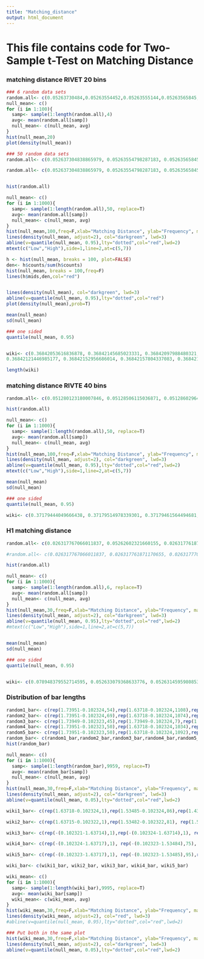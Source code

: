---
title: "Matching_distance"
output: html_document
---

# This file contains code for Two-Sample t-Test on Matching Distance

### matching distance RIVET 20 bins
```{r}
### 6 random data sets
random.all<- c(0.05263730484,0.05263554452,0.05263555144,0.05263565845,0.05263554452,0.05263554452,0.05263566538)
null_mean<- c()
for (i in 1:100){
  samp<- sample(1:length(random.all),4)
  avg<- mean(random.all[samp])
  null_mean<- c(null_mean, avg)
}
hist(null_mean,20)
plot(density(null_mean))

### 50 random data sets
random.all<- c(0.052637304838865979, 0.05263554798287183, 0.052635658454797452, 0.052635661917669489, 0.052635665380037465, 0.05263555144507754, 0.052635661917333133, 0.052635654991077183, 0.052635547981816758, 0.052635544520139549, 0.052635658454797452, 0.05263554451909775, 0.052635551444813529, 0.052637308301975869, 0.052635551445341065, 0.052635651529730335, 0.052635551445473314, 0.052635887345161864, 0.05263566191800749, 0.052635541056233665, 0.05263554798287183, 0.052635887344897853, 0.05263566538003623, 0.052635654991077183, 0.052635654991077183, 0.052637304838995744, 0.052635547982344294, 0.10526434365903542, 0.052635665380205636, 0.052637304838865979, 0.052639866495013336, 0.05263554451831997, 0.052635547983004086, 0.052635551445736846, 0.0526355445200073, 0.052637308301975869, 0.052635661917333133, 0.052637308302334748, 0.05263554798287183, 0.052640450583449926, 0.052635544518015644, 0.052635544519111024, 0.052635654991077183, 0.052635661917669489, 0.052635654991077183, 0.052635661917501304, 0.052635654991077183, 0.052637301377972005, 0.052635551445473314, 0.052635547982608305)

random.all<- c(0.052637304838865979, 0.05263554798287183, 0.052635658454797452, 0.052635661917669489, 0.052635665380037465, 0.05263555144507754, 0.052635661917333133, 0.052635654991077183, 0.052635547981816758, 0.052635544520139549, 0.052635658454797452, 0.05263554451909775, 0.052635551444813529, 0.052637308301975869, 0.052635551445341065, 0.052635651529730335, 0.052635551445473314, 0.052635887345161864, 0.05263566191800749, 0.052635541056233665, 0.05263554798287183, 0.052635887344897853, 0.05263566538003623, 0.052635654991077183, 0.052635654991077183, 0.052637304838995744, 0.052635547982344294, 0.052635665380205636, 0.052637304838865979, 0.052639866495013336, 0.05263554451831997, 0.052635547983004086, 0.052635551445736846, 0.0526355445200073, 0.052637308301975869, 0.052635661917333133, 0.052637308302334748, 0.05263554798287183, 0.052640450583449926, 0.052635544518015644, 0.052635544519111024, 0.052635654991077183, 0.052635661917669489, 0.052635654991077183, 0.052635661917501304, 0.052635654991077183, 0.052637301377972005, 0.052635551445473314, 0.052635547982608305)


hist(random.all)

null_mean<- c()
for (i in 1:1000){
  samp<- sample(1:length(random.all),50, replace=T)
  avg<- mean(random.all[samp])
  null_mean<- c(null_mean, avg)
}
hist(null_mean,100,freq=F,xlab="Matching Distance", ylab="Frequency", main="Null distribution for matching distance")
lines(density(null_mean, adjust=2), col="darkgreen", lwd=3) 
abline(v=quantile(null_mean, 0.95),lty="dotted",col="red",lwd=2)
mtext(c("Low","High"),side=1,line=2,at=c(5,7))

h <- hist(null_mean, breaks = 100, plot=FALSE)
den<- h$counts/sum(h$counts)
hist(null_mean, breaks = 100,freq=F)
lines(h$mids,den,col="red")


lines(density(null_mean), col="darkgreen", lwd=3) 
abline(v=quantile(null_mean, 0.95),lty="dotted",col="red")
plot(density(null_mean),prob=T)

mean(null_mean)
sd(null_mean)

### one sided
quantile(null_mean, 0.95)


wiki<- c(0.36842053616836878, 0.36842145685023331, 0.36842097988480321, 0.36842155380322877, 0.36842155380511393, 0.36842135989917335, 0.36842145685211797, 0.36842135565294309, 0.36842140837563925, 0.36842093145000943, 0.36842089584858445, 0.36842079889575546, 0.3684208993733824, 0.36842150532860962, 0.36842116599343683, 0.36842089582315263, 0.36842108560211301, 0.36842126294439487, 0.36842085089516557, 0.36842137989810964, 0.36842152956686014, 0.36842155380511393, 0.36842137989810964, 0.36842152956497498, 0.36841982982695143, 0.36842052467350106, 0.36842089937149775, 0.3684223569029465, 0.36842179537165121, 0.36842209329380077, 0.36842157804148562, 0.36842100412302237, 0.36842100416760459, 0.36842135989728869, 0.36842152956686014, 0.36842181960992726, 0.36842133565906038, 0.36842157804337083, 0.36842181960992726, 0.36842181961685949, 0.36842140837563925, 0.36842155380322877, 0.36842053619903831, 0.36842155380511393, 0.36842155380511393, 0.36842157804337083, 0.36842082313632146, 0.36842150532672446, 0.36842077465991968, 0.36842116599343683, 0.36842070583568698, 0.36842116599155217, 0.36842300850970577, 0.36842150532672446, 0.36842031802490294, 0.36842126294439487, 0.36842221147223925, 0.36842152956686014, 0.36842235689955249, 0.36842093145000943, 0.36842155380511393, 0.36842131142272005, 0.36842106904064509, 0.36842143261199245, 0.36842128718449813, 0.36841919171591142, 0.3684214041294146, 0.36842143261199245, 0.36842155380511393, 0.36842152956686014, 0.36842059738104938, 0.36842152956686014, 0.36842157804337083, 0.36842157804337083, 0.36842152956686014, 0.36842097992643813, 0.36842100414236778, 0.36842100412302237, 0.36842160227974574, 0.36842101288748719, 0.36842077818069147, 0.36842070583568698, 0.36842203256356792, 0.36842155380511393, 0.36842121446985177,
0.36842121446985177, 0.36842152956686014, 0.36842157804337083, 0.36842157804337083, 0.36842152956686014, 0.36842097992643813, 0.36842100414236778, 0.36842100412302237, 0.36842160227974574, 0.36842101288748719, 0.36842077818069147, 0.36842070583568698, 0.36842203256356792, 0.36842155380511393, 0.36842121446985177)

length(wiki)
```

### matching distance RIVTE 40 bins
```{r}
random.all<- c(0.051280123180007846, 0.05128506115036871, 0.051286029648012897, 0.051283277109588576, 0.042837829171406223, 0.047398058004579892, 0.025645178775253272, 0.047398058004044799, 0.025645178775248082, 0.051286029645721973, 0.047392927235902119, 0.051285061150254947, 0.025645180419231865, 0.051286029647931365, 0.051285064437872625, 0.047392927236296553, 0.04017070204074491, 0.05128345896371557, 0.051283277111490881, 0.047398058003717609, 0.047395492620370197, 0.051285758906826122, 0.051285436708857338, 0.051285057862526233, 0.047398058003608128, 0.05128203291647588, 0.05128543344123096, 0.076920184771176486, 0.025645180419231865, 0.025647415770053684, 0.025649112840357386, 0.025645178775003916, 0.051285433441370994, 0.05110869423520388, 0.025645178775065988, 0.025647415770246908, 0.047392927235902119, 0.051286029647849028, 0.047396518772377487, 0.047398058003717602, 0.025645178775065988, 0.051285061150254947, 0.047398058003717602, 0.025645998636834266, 0.051285131632619975, 0.025645178775255812, 0.051285918634240597, 0.051287633904204523, 0.051285436727317078, 0.047395492619434661)

hist(random.all)

null_mean<- c()
for (i in 1:1000){
  samp<- sample(1:length(random.all),50, replace=T)
  avg<- mean(random.all[samp])
  null_mean<- c(null_mean, avg)
}
hist(null_mean,100,freq=F,xlab="Matching Distance", ylab="Frequency", main="Null distribution for matching distance")
lines(density(null_mean, adjust=2), col="darkgreen", lwd=3) 
abline(v=quantile(null_mean, 0.95),lty="dotted",col="red",lwd=2)
mtext(c("Low","High"),side=1,line=2,at=c(5,7))

mean(null_mean)
sd(null_mean)

### one sided
quantile(null_mean, 0.95)

wiki<- c(0.37179444049666438, 0.37179514978339301, 0.37179461564494681, 0.371794758640481, 0.37179545216380572, 0.37179533299864254, 0.35897466250753296, 0.371796039939014, 0.358976399639928, 0.3717967761449576, 0.37179545216380572, 0.37179526149958131, 0.37179444049767851, 0.3589763996409836, 0.35898694783335094, 0.35897774620412565, 0.35897423043602389, 0.35897406890964684, 0.3717967523096557, 0.37179540449773124, 0.35897537533759122, 0.37179540449868254)
```


### H1 matching distance
```{r}
random.all<- c(0.026317767066011837, 0.05262602321660155, 0.026317761871170655, 0.026317770529483267, 0.026317753214019544, 0.026317763603757413, 0.02631776706546405)

#random.all<- c(0.026317767066011837, 0.026317761871170655, 0.026317770529483267, 0.026317753214019544, 0.026317763603757413, 0.02631776706546405)

hist(random.all)

null_mean<- c()
for (i in 1:1000){
  samp<- sample(1:length(random.all),6, replace=T)
  avg<- mean(random.all[samp])
  null_mean<- c(null_mean, avg)
}
hist(null_mean,30,freq=F,xlab="Matching Distance", ylab="Frequency", main="Null distribution for matching distance")
lines(density(null_mean, adjust=2), col="darkgreen", lwd=3) 
abline(v=quantile(null_mean, 0.95),lty="dotted",col="red",lwd=2)
#mtext(c("Low","High"),side=1,line=2,at=c(5,7))


mean(null_mean)
sd(null_mean)

### one sided
quantile(null_mean, 0.95)


wiki<- c(0.078948379552714595, 0.052633079368633776, 0.052631459598085316, 0.052630863522306552, 0.052626685438336582, 0.052621268354548931, 0.078946076868128087, 0.078947439291137469, 0.052633397938133625, 0.052642915283775335, 0.052630479176139396, 0.05263044141418665, 0.07448394178153088, 0.052633051665974456, 0.052632116429217522)

```

### Distribution of bar lengths
```{r}
random1_bar<- c(rep(1.73951-0.102324,54),rep(1.63718-0.102324,1108),rep(1.53486-0.102324,819),rep(1.43253-0.102324,18))
random2_bar<- c(rep(1.73951-0.102324,69),rep(1.63718-0.102324,1074),rep(1.53486-0.102324,843),rep(1.43253-0.102324,13))
random3_bar<- c(rep(1.73949-0.102323,45),rep(1.73949-0.102324,7),rep(1.63717-0.102323,978),rep(1.63717-0.102324,49),rep(1.53485-0.102323,864),rep(1.53485-0.102324,7),rep(1.43252-0.102323,12),rep(1.43252-0.102324,1))
random4_bar<- c(rep(1.73951-0.102323,50),rep(1.63718-0.102324,1034),rep(1.53486-0.102323,902),rep(1.43253-0.102324,13))
random5_bar<- c(rep(1.73951-0.102323,50),rep(1.63718-0.102324,1092),rep(1.53486-0.102323,844),rep(1.43253-0.102324,13))
random_bar<- c(random1_bar,random2_bar,random3_bar,random4_bar,random5_bar)
hist(random_bar)

null_mean<- c()
for (i in 1:1000){
  samp<- sample(1:length(random_bar),9959, replace=T)
  avg<- mean(random_bar[samp])
  null_mean<- c(null_mean, avg)
}
hist(null_mean,30,freq=F,xlab="Matching Distance", ylab="Frequency", main="Null distribution for bar length")
lines(density(null_mean, adjust=2), col="darkgreen", lwd=3) 
abline(v=quantile(null_mean, 0.05),lty="dotted",col="red",lwd=2)

wiki1_bar<- c(rep(1.63718-0.102324,1),rep(1.53485-0.102324,86),rep(1.43253-0.102324,387),rep(1.33021-0.102324,478),rep(1.22788-0.102324,400),rep(1.12556-0.102324,201),rep(1.02324-0.102324,113),rep(0.920912-0.102324,67),rep(0.818589-0.102324,62),rep(0.716265-0.102324,50),rep(0.613942-0.102324,31),rep(0.511618-0.102324,34),rep(0.409294-0.102324,54),rep(0.306971-0.102324,35))

wiki2_bar<- c(rep(1.63715-0.102322,1),rep(1.53482-0.102322,81), rep(1.53482-0.102324,3),rep(1.4325-0.102322,343),rep(1.4325-0.102324,17),rep(1.33018-0.102322,464),rep(1.33018-0.102324,22),rep(1.22786-0.102322,366),rep(1.22786-0.102324,21),rep(1.12554-0.102322,229),rep(1.12554-0.102324,8),rep(1.02322-0.102322,101), rep(1.02322-0.102324,5), rep(0.920895-0.102322,61),rep(0.920895-0.102324,5), rep(0.818573-0.102322,56), rep(0.818573-0.102324,5), rep(0.716252-0.102322,50),	rep(0.716252-0.102324,3), rep(0.61393-0.102322,27), rep(0.61393-0.102324,4), rep(0.511608-0.102322,47), rep(0.511608-0.102324,3), rep(0.409287-0.102322,41), rep(0.409287-0.102324,3), rep(0.306965-0.102322,30), rep(0.204643-0.102322,2), rep(0.204643-0.102324,1))

wiki3_bar<- c(rep(-(0.102321-1.63714),1),rep(-(0.102324-1.63714),1), rep(-(0.102321-1.53482),91),rep(-(0.102324-1.53482),4), rep(-(0.102321-1.4325),339),rep(-(0.102324-1.4325),21), rep(-(0.102321-1.33018),456), rep(-(0.102324-1.33018),26), rep(-(0.102321-1.22786),339), rep(-(0.102324-1.22786),9), rep(-(0.102321-1.12554),221), rep(-(0.102324-1.12554),15), rep(-(0.102321-1.02321),123), rep(-(0.102324-1.02321),5), rep(-(0.102321-0.920893) ,75), rep(-(0.102324-0.920893),6), rep(-(0.102321-0.818572),64), rep(-(0.102324- 0.818572),2), rep(-(0.102321-0.71625),45), rep(-(0.102324-0.71625),4), rep(-c(0.102321-0.613929),39), rep(-c(0.102324-0.613929),2), rep(-(0.102321- 0.511607),28), rep(-(0.102324-0.511607),3), rep(-(0.102321-0.409286),48), rep	(-(0.102324-0.409286), 2), rep(-(0.102321-0.306964),30))

wiki4_bar<- c(rep(-(0.102324-1.63717),1), rep(-(0.102323-1.53484),75), rep(-(0.102324-1.53484),7), rep(-(0.102323-1.43252),373), rep(-(0.102324-1.43252),17), rep(-(0.102323-1.3302),472), rep(-(0.102324-1.3302 ), 22), rep(-(0.102323-1.22787),362), rep(-(0.102324-1.22787),22), rep(-(0.102323-1.12555), 217), rep(-(0.102324-1.12555),9), rep(-(0.102323-1.02323), 102), rep(-(0.102324-1.02323),6), rep(-(0.102323-0.920905),71), rep(-(0.102324-0.920905),6), rep(-(0.102323-0.818583), 44), rep(-(0.102324-0.818583),3), rep(-(0.102323-0.71626),56), rep(-(0.102324-0.71626), 1), rep(-(0.102323-0.613937) ,21), rep(-(0.102324-0.613937),1), rep(-(0.102323-0.511614),35), rep(-(0.102324- 0.511614),3), rep(-(0.102323-0.409291),38), rep(-(0.102324-0.409291),1), rep(-(0.102323-0.306968),33), rep(-(0.102324-0.306968),1))	

wiki5_bar<- c(rep(-(0.102323-1.63717),1), rep(-(0.102323-1.53485),95),rep(-(0.102324-1.53485),3), rep(-(0.102323-1.43252),351), rep(-(0.102324-1.43252),15), rep(-(0.102323-1.3302),452), rep(-(0.102324-1.3302),27), rep(-(0.102323-1.22788),370), rep(-(0.102324-1.22788),17), rep(-(0.102323-1.12556),202), rep(-(0.102324-1.12556),14), rep(-(0.102323-1.02323),119), rep(-(0.102324-1.02323),5), rep(-(0.102323-0.920909),76), rep(-(0.102324-0.920909),6), rep(-(0.102323-0.818586),62), rep(-(0.102324-0.818586),4), rep(-(0.102323-0.716262),40), rep(-(0.102324-0.716262),1), rep(-(0.102323-0.613939),30), rep(-(0.102324-0.613939),2), rep(-(0.102323-0.511616),31), rep(-(0.102324-0.511616),1), rep(-(0.102323-0.409293),32), rep(-(0.102324-0.409293),2), rep(-(0.102323-0.30697),37), rep(-(0.102324-0.30697),3),rep(-(0.102323-0.204646), 1))

wiki_bar<- c(wiki1_bar, wiki2_bar, wiki3_bar, wiki4_bar, wiki5_bar)

wiki_mean<- c()
for (i in 1:1000){
  samp<- sample(1:length(wiki_bar),9995, replace=T)
  avg<- mean(wiki_bar[samp])
  wiki_mean<- c(wiki_mean, avg)
}
hist(wiki_mean,30,freq=F,xlab="Matching Distance", ylab="Frequency", main="Null distribution for matching distance")
lines(density(wiki_mean, adjust=2), col="red", lwd=3) 
#abline(v=quantile(null_mean, 0.95),lty="dotted",col="red",lwd=2)

### Put both in the same plot
hist(wiki_mean,30,freq=F,xlab="Matching Distance", ylab="Frequency", main="Null distribution for matching distance",xlim=c(1.0,1.5))
lines(density(null_mean, adjust=2), col="darkgreen", lwd=3) 
abline(v=quantile(null_mean, 0.05),lty="dotted",col="red",lwd=2)

```